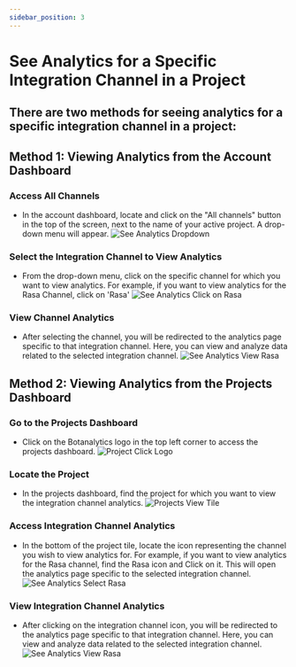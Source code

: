 ```yaml
---
sidebar_position: 3
---
```






# See Analytics for a Specific Integration Channel in a Project

## There are two methods for seeing analytics for a specific integration channel in a project:

## Method 1: Viewing Analytics from the Account Dashboard

### Access All Channels

- In the account dashboard, locate and click on the "All channels" button in the top of the screen, next to the name of your active project. A drop-down menu will appear.
  <img src={SeeAnalyticsDropdown} alt="See Analytics Dropdown" />

### Select the Integration Channel to View Analytics

- From the drop-down menu, click on the specific channel for which you want to view analytics. For example, if you want to view analytics for the Rasa Channel, click on 'Rasa'
  <img src={SeeAnalyticsClickOnRasa} alt="See Analytics Click on Rasa" />

### View Channel Analytics

- After selecting the channel, you will be redirected to the analytics page specific to that integration channel. Here, you can view and analyze data related to the selected integration channel.
  <img src={SeeAnalyticsViewRasa} alt="See Analytics View Rasa" />


## Method 2: Viewing Analytics from the Projects Dashboard

### Go to the Projects Dashboard

- Click on the Botanalytics logo in the top left corner to access the projects dashboard.
  <img src={ProjectClickLogo} alt="Project Click Logo" />

### Locate the Project

- In the projects dashboard, find the project for which you want to view the integration channel analytics.
  <img src={SeeAnalyticsViewTile} alt="Projects View Tile" />

### Access Integration Channel Analytics

- In the bottom of the project tile, locate the icon representing the channel you wish to view analytics for. For example, if you want to view analytics for the Rasa channel, find the Rasa icon and Click on it. This will open the analytics page specific to the selected integration channel.
  <img src={SeeAnalyticsSelectRasa} alt="See Analytics Select Rasa" />

### View Integration Channel Analytics

- After clicking on the integration channel icon, you will be redirected to the analytics page specific to that integration channel. Here, you can view and analyze data related to the selected integration channel.
  <img src={SeeAnalyticsViewRasa} alt="See Analytics View Rasa" />

